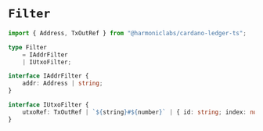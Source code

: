 # `Filter`

```ts
import { Address, TxOutRef } from "@harmoniclabs/cardano-ledger-ts";

type Filter
    = IAddrFilter
    | IUtxoFilter;

interface IAddrFilter {
    addr: Address | string;
}

interface IUtxoFilter {
    utxoRef: TxOutRef | `${string}#${number}` | { id: string; index: number };
}
```